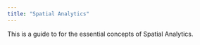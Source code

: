 ```yaml
---
title: "Spatial Analytics"
---
```


This is a guide to for the essential concepts of Spatial Analytics.
